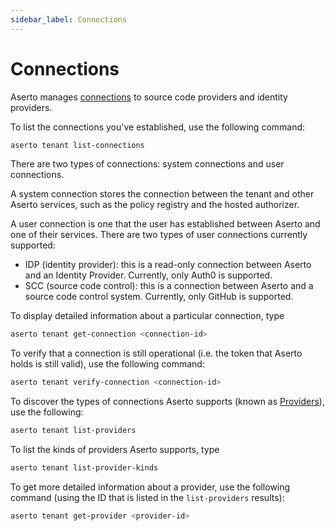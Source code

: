 ```yaml
---
sidebar_label: Connections
---
```


# Connections

Aserto manages [connections](/docs/overview/connections) to source code providers and identity providers. 

To list the connections you've established, use the following command:

```bash
aserto tenant list-connections
```

There are two types of connections: system connections and user connections. 

A system connection stores the connection between the tenant and other Aserto services, such as the policy registry and 
the hosted authorizer. 

A user connection is one that the user has established between Aserto and one of their services. There 
are two types of user connections currently supported: 
* IDP (identity provider): this is a read-only connection between Aserto and an Identity Provider. Currently, only Auth0 is supported.
* SCC (source code control): this is a connection between Aserto and a source code control system. Currently, only GitHub is supported.

To display detailed information about a particular connection, type

```bash
aserto tenant get-connection <connection-id>
```

To verify that a connection is still operational (i.e. the token that Aserto holds is still valid),
use the following command:

```bash
aserto tenant verify-connection <connection-id>
```

To discover the types of connections Aserto supports (known as [Providers](/docs/overview/connections#providers)), 
use the following:

```bash
aserto tenant list-providers
```

To list the kinds of providers Aserto supports, type 

```bash
aserto tenant list-provider-kinds
```

To get more detailed information about a provider, use the following command (using the ID that 
is listed in the `list-providers` results):

```bash
aserto tenant get-provider <provider-id>
```
